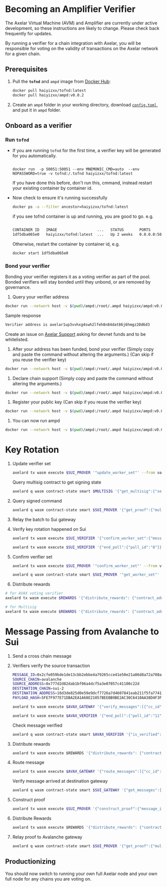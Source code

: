 # Becoming an Amplifier Verifier


<Callout>The Axelar Virtual Machine (AVM) and Amplifier are currently under active development, so these instructions are likely to change. Please check back frequently for updates.</Callout>

By running a verifier for a chain integration with Axelar, you will be responsible for voting on the validity of transactions on the Axelar network for a given chain.

## Prerequisites

1. Pull the **`tofnd`** and `ampd` image from [Docker Hub](https://hub.docker.com/):
    ```bash
    docker pull haiyizxx/tofnd:latest
    docker pull haiyizxx/ampd:v0.0.2
    ```
1. Create an `ampd` folder in your working directory, download [`config.toml`](https://file.notion.so/f/f/8f1eb2f6-501d-4ae8-bd56-d35b21d3750f/a9bc03f8-a772-41bb-ad17-4f1b650f18ca/config.toml?id=6a8ec351-527a-467e-ab81-abc7ee8a9950&table=block&spaceId=8f1eb2f6-501d-4ae8-bd56-d35b21d3750f&expirationTimestamp=1705082400000&signature=qeG1WvtWM640SjvpYwg3ZMcBgEpCbIq2gUO1diGYbVQ&downloadName=config.toml), and put it in `ampd` folder.

## Onboard as a verifier

### Run `tofnd`

- If you are running `tofnd` for the first time, a verifier key will be generated for you automatically.

    ```docker

    docker run  -p 50051:50051 --env MNEMONIC_CMD=auto  --env NOPASSWORD=true -v tofnd:/.tofnd haiyizxx/tofnd:latest
    ```

    If you have done this before, don't run this, cmmand, instead restart your existing container by container id.

- Now check to ensure it's running successfully

  ```bash
  docker ps -a --filter ancestor=haiyizxx/tofnd:latest
  ```

  if you see tofnd container is up and running, you are good to go.
  e.g.

  ```bash

  CONTAINER ID   IMAGE                  ...   STATUS       PORTS
  1df5dba065e0   haiyizxx/tofnd:latest  ...   Up 2 weeks   0.0.0.0:50051->50051/tcp
  ```

  Otherwise, restart the container by container id, e.g.

  ```bash
  docker start 1df5dba065e0
  ```

### Bond your verifier
Bonding your verifier registers it as a voting verifier as part of the pool. Bonded verifiers will stay bonded until they unbond, or are removed by governance.

1. Query your verifier address

```bash
docker run --network host -v $(pwd)/ampd:/root/.ampd haiyizxx/ampd:v0.0.2 worker-address
```

Sample response

```bash
Verifier address is axelar1up3vvhxg4swh2lfeh8n84dat86j6hmgz20d6d3
```

Create an issue on [Axelar Support](https://github.com/axelarnetwork/support) asking for devnet funds and to be whitelisted.

1.  After your address has been funded, bond your verifier
    (Simply copy and paste the command without altering the arguments.)
    (Can skip if you reuse the verifier key)

```bash
docker run --network host -v $(pwd)/ampd:/root/.ampd haiyizxx/ampd:v0.0.2 bond-worker "axelar15xkahjmdkxu9jm63nlfff5kczkye5nj53f29d26ktqrc9nk8sy6srcwxyy" "validators" 100 "uamplifier"
```

1. Declare chain support
   (Simply copy and paste the command without altering the arguments.)

```bash
docker run --network host -v $(pwd)/ampd:/root/.ampd haiyizxx/ampd:v0.0.2 declare-chain-support  "axelar15xkahjmdkxu9jm63nlfff5kczkye5nj53f29d26ktqrc9nk8sy6srcwxyy" "validators" "sui-2" "avalanche"
```

1. Register your public key
   (Can skip if you reuse the verifier key)

```bash
docker run --network host -v $(pwd)/ampd:/root/.ampd haiyizxx/ampd:v0.0.2 register-public-key
```

1. You can now run ampd

```bash
docker run --network host -v $(pwd)/ampd:/root/.ampd haiyizxx/ampd:v0.0.2
```

# Key Rotation

1. Update verifier set
    ```bash
    axelard tx wasm execute $SUI_PROVER '"update_worker_set"' --from validator --gas auto --gas-adjustment 2
    ```

    Query multisig contract to get signing state

    ```bash
    axelard q wasm contract-state smart $MULTISIG '{"get_multisig":{"session_id":"12"}}'
    ```
1. Query signed command

    ```bash
    axelard q wasm contract-state smart $SUI_PROVER '{"get_proof":{"multisig_session_id":"12"}}'
    ```
1. Relay the batch to Sui gateway
1. Verify key rotation happened on Sui
    ```bash
    axelard tx wasm execute $SUI_VERIFIER '{"confirm_worker_set":{"message_id":"9RSAJtcr5z4wJte5nzdmhLHjWzzNegvHECfpWJ3FwUTs:0","new_operators":{"weights_by_addresses":[["021c4f23e560c7fe709dfc9d21564c50ae7d47849564b9c3321c38a8ad1b94d30d","1"],["023054b468b4d9e85144225705aa5dd06e46226a12aae6e854b16046df272145f3","1"],["026fa53253c4e5ca8ba71690470c887686f865fadb49430c2e95dfcc3a864e0c8c","1"],["027561c44dd85e1f08a99f4da41af912fc6a4986a431b3209cf1c8ecdb77609aae","1"],["02d3eef76c31694945e855423b1d7244d80dbbd04c2dbe707f3f4ec9bdcfe88950","1"],["02fdf3916dd87dc1357cd27c9d3ec302bb1a4e331decde00f7479db12c3bc9c96e","1"],["030d47294351c4800e804281e7e24d7fad7b3a53c666958fa5bdcf071a927f78df","1"],["03b36f52c88d68db7fb1a39d1c6a298dbf6936c8c73f8c7d3986145a13b7993744","1"],["03faa1ac20735bdc5647390f9bb9a763d139c284720bb05b46e8db54ca77059d7d","1"]], "threshold":"5"}}}' --from validator --gas auto --gas-adjustment 2
    ```
    ```bash
    axelard tx wasm execute $SUI_VERIFIER '{"end_poll":{"poll_id":"8"}}' --from validator --gas auto --gas-adjustment 2
    ```
1. Confirm verifier set
    ```bash
    axelard tx wasm execute $SUI_PROVER '"confirm_worker_set"' --from validator --gas auto --gas-adjustment 2
    ```
    ```bash
    axelard q wasm contract-state smart $SUI_PROVER '"get_worker_set"'
    ```
1. Distribute rewards
  ```bash
  # for AVAX voting verifier
  axelard tx wasm execute $REWARDS '{"distribute_rewards": {"contract_address": "'$SUI_VERIFIER'", "epoch_count":1000}}' --from validator --gas auto --gas-adjustment 2

  # for Multisig
  axelard tx wasm execute $REWARDS '{"distribute_rewards": {"contract_address": "'$MULTISIG'", "epoch_count":2000}}' --from validator --gas auto --gas-adjustment 2
  ```

# Message Passing from Avalanche to Sui

1. Send a cross chain message
1. Verifiers verify the source transaction
    ```bash
    MESSAGE_ID=0x2cfe059bde1de13cbb2ebbe4a79265cce41e50e21a86d8a72a708a9a1cabd9a1:0
    SOURCE_CHAIN=avalanche
    SOURCE_ADDRESS=0x777d2d82dab1bf06a4dcf5a3e07057c41100c22d
    DESTINATION_CHAIN=sui-2
    DESTINATION_ADDRESS=16d3de825d0e59e9dcf7726a7d4607841eab211f5fa7741a7c44d6453fe38545
    PAYLOAD_HASH=5FE7F977E71DBA2EA1A68E21057BEEBB9BE2AC30C6410AA38D4F3FBE41DCFFD2
    ```

    ```bash
    axelard tx wasm execute $AVAX_GATEWAY '{"verify_messages":[{"cc_id":{"chain":"avalanche","id":"'$MESSAGE_ID'"}, "source_address":"'$SOURCE_ADDRESS'","destination_chain":"'$DESTINATION_CHAIN'","destination_address":"'$DESTINATION_ADDRESS'","payload_hash":"'$PAYLOAD_HASH'"}]}' --from validator --gas auto --gas-adjustment 2

    ```

    ```bash
    axelard tx wasm execute $AVAX_VERIFIER '{"end_poll":{"poll_id":"11"}}' --from validator --gas auto --gas-adjustment 2
    ```

    Check message verified

    ```bash
    axelard q wasm contract-state smart $AVAX_VERIFIER '{"is_verified":{"messages":[{"cc_id":{"chain":"avalanche","id":"'$MESSAGE_ID'"},"source_address":"'$SOURCE_ADDRESS'","destination_chain":"'$DESTINATION_CHAIN'","destination_address":"'$DESTINATION_ADDRESS'","payload_hash":"'$PAYLOAD_HASH'"}]}}'

    ```
3. Distribute rewards
    ```jsx
    axelard tx wasm execute $REWARDS '{"distribute_rewards": {"contract_address": "'$AVAX_VERIFIER'", "epoch_count":1000}}' --from validator --gas auto --gas-adjustment 2
    ```
4. Route message
    ```bash
    axelard tx wasm execute $AVAX_GATEWAY '{"route_messages":[{"cc_id":{"chain":"avalanche","id":"'$MESSAGE_ID'"}, "source_address":"'$SOURCE_ADDRESS'","destination_chain":"'$DESTINATION_CHAIN'","destination_address":"'$DESTINATION_ADDRESS'","payload_hash":"'$PAYLOAD_HASH'"}]}' --from validator --gas auto --gas-adjustment 2
    ```

    Verify message arrived at destination gateway

    ```bash
    axelard q wasm contract-state smart $SUI_GATEWAY '{"get_messages":{"message_ids":[{"chain":"avalanche","id":"'$MESSAGE_ID'"}]}}'
    ```
1. Construct proof
    ```bash
    axelard tx wasm execute $SUI_PROVER '{"construct_proof":{"message_ids":["avalanche:'$MESSAGE_ID'"]}}' --from validator --gas auto --gas-adjustment 2
    ```
1. Distribute Rewards
    ```jsx
    axelard tx wasm execute $REWARDS '{"distribute_rewards": {"contract_address": "'$MULTISIG'", "epoch_count":1000}}' --from validator --gas auto --gas-adjustment 2
    ```
1. Relay proof to Avalanche gateway
    ```bash
    axelard q wasm contract-state smart $SUI_PROVER '{"get_proof":{"multisig_session_id":"13"}}'
    ```


## Productionizing
You should now switch to running your own full Axelar node and your own full node for any chains you are voting on.